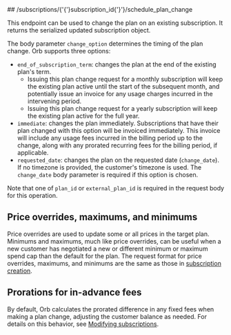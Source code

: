 
<MethodPill method="post" />
## /subscriptions/{'{'}subscription_id{'}'}/schedule_plan_change

This endpoint can be used to change the plan on an existing subscription. It returns the serialized updated
subscription object.

The body parameter `change_option` determines the timing of the plan change. Orb supports three options:
- `end_of_subscription_term`: changes the plan at the end of the existing plan's term.
    - Issuing this plan change request for a monthly subscription will keep the existing plan active until the start
      of the subsequent month, and potentially issue an invoice for any usage charges incurred in the intervening
      period.
    - Issuing this plan change request for a yearly subscription will keep the existing plan active for the full
      year.
- `immediate`: changes the plan immediately. Subscriptions that have their plan changed with this option will be
  invoiced immediately. This invoice will include any usage fees incurred in the billing period up to the change,
  along with any prorated recurring fees for the billing period, if applicable.
- `requested_date`: changes the plan on the requested date (`change_date`). If no timezone is provided, the
  customer's timezone is used. The `change_date` body parameter is required if this option is chosen.

Note that one of `plan_id` or `external_plan_id` is required in the request body for this operation.

## Price overrides, maximums, and minimums
Price overrides are used to update some or all prices in the target plan. Minimums and maximums, much like price
overrides, can be useful when a new customer has negotiated a new or different minimum or maximum spend cap than the
default for the plan. The request format for price overrides, maximums, and minimums are the same as those in
[subscription creation](create-subscription).

## Prorations for in-advance fees
By default, Orb calculates the prorated difference in any fixed fees when making a plan change, adjusting the
customer balance as needed. For details on this behavior, see
[Modifying subscriptions](../guides/product-catalog/modifying-subscriptions.md#prorations-for-in-advance-fees).
